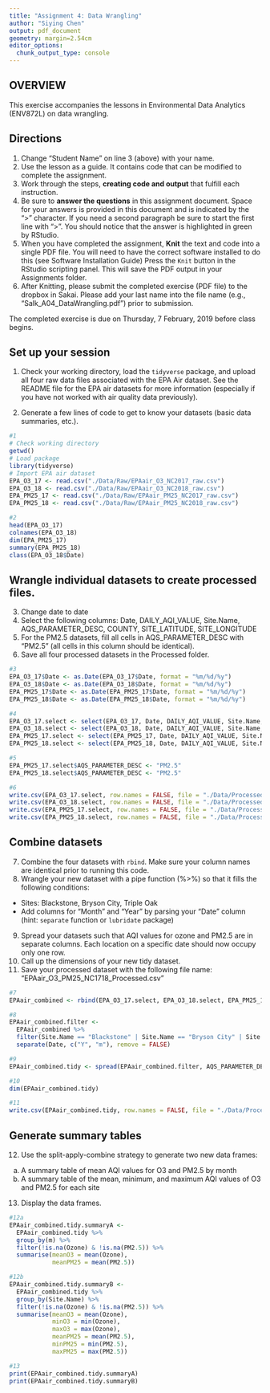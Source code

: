 ```yaml
---
title: "Assignment 4: Data Wrangling"
author: "Siying Chen"
output: pdf_document
geometry: margin=2.54cm
editor_options: 
  chunk_output_type: console
---
```


## OVERVIEW

This exercise accompanies the lessons in Environmental Data Analytics (ENV872L) on data wrangling. 

## Directions
1. Change "Student Name" on line 3 (above) with your name.
2. Use the lesson as a guide. It contains code that can be modified to complete the assignment.
3. Work through the steps, **creating code and output** that fulfill each instruction.
4. Be sure to **answer the questions** in this assignment document.
Space for your answers is provided in this document and is indicated by the ">" character.
If you need a second paragraph be sure to start the first line with ">".
You should notice that the answer is highlighted in green by RStudio. 
6. When you have completed the assignment, **Knit** the text and code into a single PDF file.
You will need to have the correct software installed to do this (see Software Installation Guide)
Press the `Knit` button in the RStudio scripting panel.
This will save the PDF output in your Assignments folder.
8. After Knitting, please submit the completed exercise (PDF file) to the dropbox in Sakai. Please add your last name into the file name (e.g., "Salk_A04_DataWrangling.pdf") prior to submission.

The completed exercise is due on Thursday, 7 February, 2019 before class begins.

## Set up your session 
1. Check your working directory, load the `tidyverse` package, and upload all four raw data files associated with the EPA Air dataset. See the README file for the EPA air datasets for more information (especially if you have not worked with air quality data previously). 

2. Generate a few lines of code to get to know your datasets (basic data summaries, etc.).

```r
#1
# Check working directory
getwd()
# Load package
library(tidyverse)
# Import EPA air dataset
EPA_O3_17 <- read.csv("./Data/Raw/EPAair_O3_NC2017_raw.csv")
EPA_O3_18 <- read.csv("./Data/Raw/EPAair_O3_NC2018_raw.csv")
EPA_PM25_17 <- read.csv("./Data/Raw/EPAair_PM25_NC2017_raw.csv")
EPA_PM25_18 <- read.csv("./Data/Raw/EPAair_PM25_NC2018_raw.csv")

#2
head(EPA_O3_17)
colnames(EPA_O3_18)
dim(EPA_PM25_17)
summary(EPA_PM25_18)
class(EPA_O3_18$Date)
```

## Wrangle individual datasets to create processed files.
3. Change date to date
4. Select the following columns: Date, DAILY_AQI_VALUE, Site.Name, AQS_PARAMETER_DESC, COUNTY, SITE_LATITUDE, SITE_LONGITUDE
5. For the PM2.5 datasets, fill all cells in AQS_PARAMETER_DESC with "PM2.5" (all cells in this column should be identical).
6. Save all four processed datasets in the Processed folder.

```r
#3
EPA_O3_17$Date <- as.Date(EPA_O3_17$Date, format = "%m/%d/%y")
EPA_O3_18$Date <- as.Date(EPA_O3_18$Date, format = "%m/%d/%y")
EPA_PM25_17$Date <- as.Date(EPA_PM25_17$Date, format = "%m/%d/%y")
EPA_PM25_18$Date <- as.Date(EPA_PM25_18$Date, format = "%m/%d/%y")

#4
EPA_O3_17.select <- select(EPA_O3_17, Date, DAILY_AQI_VALUE, Site.Name, AQS_PARAMETER_DESC, COUNTY, SITE_LATITUDE, SITE_LONGITUDE)
EPA_O3_18.select <- select(EPA_O3_18, Date, DAILY_AQI_VALUE, Site.Name, AQS_PARAMETER_DESC, COUNTY, SITE_LATITUDE, SITE_LONGITUDE)
EPA_PM25_17.select <- select(EPA_PM25_17, Date, DAILY_AQI_VALUE, Site.Name, AQS_PARAMETER_DESC, COUNTY, SITE_LATITUDE, SITE_LONGITUDE)
EPA_PM25_18.select <- select(EPA_PM25_18, Date, DAILY_AQI_VALUE, Site.Name, AQS_PARAMETER_DESC, COUNTY, SITE_LATITUDE, SITE_LONGITUDE)

#5
EPA_PM25_17.select$AQS_PARAMETER_DESC <- "PM2.5"
EPA_PM25_18.select$AQS_PARAMETER_DESC <- "PM2.5"

#6
write.csv(EPA_O3_17.select, row.names = FALSE, file = "./Data/Processed/EPAair_O3_NC2017_Processed.csv")
write.csv(EPA_O3_18.select, row.names = FALSE, file = "./Data/Processed/EPAair_O3_NC2018_Processed.csv")
write.csv(EPA_PM25_17.select, row.names = FALSE, file = "./Data/Processed/EPAair_PM25_NC2017_Processed.csv")
write.csv(EPA_PM25_18.select, row.names = FALSE, file = "./Data/Processed/EPAair_PM25_NC2018_Processed.csv")

```


## Combine datasets
7. Combine the four datasets with `rbind`. Make sure your column names are identical prior to running this code. 
8. Wrangle your new dataset with a pipe function (%>%) so that it fills the following conditions: 

* Sites: Blackstone, Bryson City, Triple Oak
* Add columns for "Month" and "Year" by parsing your "Date" column (hint: `separate` function or `lubridate` package)

9. Spread your datasets such that AQI values for ozone and PM2.5 are in separate columns. Each location on a specific date should now occupy only one row.
10. Call up the dimensions of your new tidy dataset.
11. Save your processed dataset with the following file name: "EPAair_O3_PM25_NC1718_Processed.csv"

```r
#7
EPAair_combined <- rbind(EPA_O3_17.select, EPA_O3_18.select, EPA_PM25_17.select, EPA_PM25_18.select)

#8
EPAair_combined.filter <- 
  EPAair_combined %>%
  filter(Site.Name == "Blackstone" | Site.Name == "Bryson City" | Site.Name == "Triple Oak") %>%
  separate(Date, c("Y", "m"), remove = FALSE)

#9
EPAair_combined.tidy <- spread(EPAair_combined.filter, AQS_PARAMETER_DESC, DAILY_AQI_VALUE)

#10
dim(EPAair_combined.tidy)

#11
write.csv(EPAair_combined.tidy, row.names = FALSE, file = "./Data/Processed/EPAair_O3_PM25_NC1718_Processed.csv")

```


## Generate summary tables
12. Use the split-apply-combine strategy to generate two new data frames: 
a. A summary table of mean AQI values for O3 and PM2.5 by month
b. A summary table of the mean, minimum, and maximum AQI values of O3 and PM2.5 for each site
13. Display the data frames.

```r
#12a
EPAair_combined.tidy.summaryA <- 
  EPAair_combined.tidy %>%
  group_by(m) %>%
  filter(!is.na(Ozone) & !is.na(PM2.5)) %>%
  summarise(meanO3 = mean(Ozone),
            meanPM25 = mean(PM2.5))

#12b
EPAair_combined.tidy.summaryB <- 
  EPAair_combined.tidy %>%
  group_by(Site.Name) %>%
  filter(!is.na(Ozone) & !is.na(PM2.5)) %>%
  summarise(meanO3 = mean(Ozone),
            minO3 = min(Ozone),
            maxO3 = max(Ozone),
            meanPM25 = mean(PM2.5),
            minPM25 = min(PM2.5),
            maxPM25 = max(PM2.5))

#13
print(EPAair_combined.tidy.summaryA)
print(EPAair_combined.tidy.summaryB)

```

